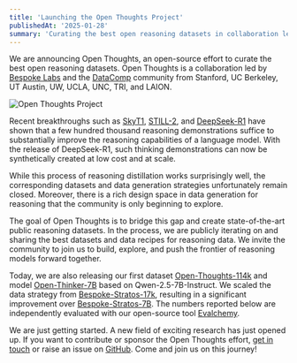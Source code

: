 ```yaml
---
title: 'Launching the Open Thoughts Project'
publishedAt: '2025-01-28'
summary: 'Curating the best open reasoning datasets in collaboration led by [bespokelabs](https://bespokelabs.ai/) and the [datacomp](https://www.datacomp.ai/) community.'
---
```

We are announcing Open Thoughts, an open-source effort to curate the best open reasoning datasets. Open Thoughts is a collaboration led by [Bespoke Labs](https://www.bespokelabs.ai/) and the [DataComp](https://www.datacomp.ai/) community from Stanford, UC Berkeley, UT Austin, UW, UCLA, UNC, TRI, and LAION. 

<div className="flex justify-center my-8">
  <Image
    src="/open_thoughts.png"
    alt="Open Thoughts Project"
    width={600}
    height={400}
    className="rounded-lg"
  />
</div>

Recent breakthroughs such as [SkyT1](https://novasky-ai.github.io/posts/sky-t1/), [STILL-2](https://arxiv.org/abs/2412.09413), and [DeepSeek-R1](https://github.com/deepseek-ai/DeepSeek-R1) have shown that a few hundred thousand reasoning demonstrations suffice to substantially improve the reasoning capabilities of a language model. With the release of DeepSeek-R1, such thinking demonstrations can now be synthetically created at low cost and at scale.

While this process of reasoning distillation works surprisingly well, the corresponding datasets and data generation strategies unfortunately remain closed. Moreover, there is a rich design space in data generation for reasoning that the community is only beginning to explore.

The goal of Open Thoughts is to bridge this gap and create state-of-the-art public reasoning datasets. In the process, we are publicly iterating on and sharing the best datasets and data recipes for reasoning data. We invite the community to join us to build, explore, and push the frontier of reasoning models forward together. 

<Table
  data={{
    headers: [
      "Model",
      "AIME24",
      "MATH500",
      "GPQA-D",
      "LCB Easy",
      "LCB Med",
      "LCB Hard"
    ],
    rows: [
      ["Open-Thinker-7B", "26.7", "86", "40.4", "74.2", "31.1", "3.3"],
      ["Bespoke-Stratos-7B", "20.0", "82.0", "37.8", "71.4", "25.2", "1.6"],
      ["DeepSeek-R1-Distill-Qwen-7B", "43.3", "89.4", "44.9", "81.3", "42.2", "2.4"],
      ["gpt-4o-0513", "9.3", "74.6", "49.9", "-", "-", "-"],
      ["o1-mini", "63.6", "90.0", "60.0", "-", "-", "-"]
    ]
  }}
/>

Today, we are also releasing our first dataset [Open-Thoughts-114k](https://huggingface.co/datasets/open-thoughts/open-thoughts-114k) and model [Open-Thinker-7B](https://huggingface.co/open-thoughts/open-thinker-7B) based on Qwen-2.5-7B-Instruct. We scaled the data strategy from [Bespoke-Stratos-17k](https://huggingface.co/datasets/bespokelabs/bespoke-stratos-17k), resulting in a significant improvement over [Bespoke-Stratos-7B](https://huggingface.co/bespokelabs/bespoke-stratos-7B). The numbers reported below are independently evaluated with our open-source tool [Evalchemy](https://github.com/bespokelabs/evalchemy). 


We are just getting started. A new field of exciting research has just opened up. If you want to contribute or sponsor the Open Thoughts effort, [get in touch](mailto:hello@open-thoughts.ai) or raise an issue on [GitHub](https://github.com/open-thoughts/open-thoughts). Come and join us on this journey!